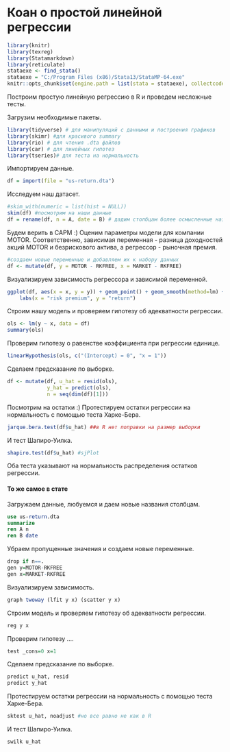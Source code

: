 # Коан о простой линейной регрессии {#simplereg}


```r
library(knitr)
library(texreg)
library(Statamarkdown)
library(reticulate)
stataexe <- find_stata()
stataexe = "C:/Program Files (x86)/Stata13/StataMP-64.exe"
knitr::opts_chunk$set(engine.path = list(stata = stataexe), collectcode = TRUE)
```

Построим простую линейную регрессию в R и проведем несложные тесты. 

Загрузим необходимые пакеты.
```r
library(tidyverse) # для манипуляций с данными и построения графиков
library(skimr) #для красивого summary
library(rio) # для чтения .dta файлов
library(car) # для линейных гипотез
library(tseries)# для теста на нормальность
```

Импортируем данные.
```r
df = import(file = "us-return.dta")
```

Исследуем наш датасет.

```r
#skim_with(numeric = list(hist = NULL))
skim(df) #посмотрим на наши данные 
df = rename(df, n = A, date = B) # дадим столбцам более осмысленные названия :)
```

Будем верить в CAPM :) Оценим параметры модели для компании MOTOR. Соответственно, зависимая переменная - разница доходностей акций MOTOR и безрискового актива, а регрессор - рыночная премия.
```r
#создаем новые переменные и добавляем их к набору данных
df <- mutate(df, y = MOTOR - RKFREE, x = MARKET - RKFREE) 
```

Визуализируем зависимость регрессора и зависимой переменной.
```r
ggplot(df, aes(x = x, y = y)) + geom_point() + geom_smooth(method=lm) +
    labs(x = "risk premium", y = "return")
```

Строим нашу модель и проверяем гипотезу об адекватности регрессии.
```r
ols <- lm(y ~ x, data = df) 
summary(ols)
```

Проверим гипотезу о равенстве коэффициента при регрессии единице. 
```r
linearHypothesis(ols, c("(Intercept) = 0", "x = 1"))
```

Сделаем предсказание по выборке.
```r
df <- mutate(df, u_hat = resid(ols), 
             y_hat = predict(ols), 
             n = seq(dim(df)[1]))
```

Посмотрим на остатки :) Протестируем остатки регрессии на нормальность с помощью теста Харке-Бера.
```r
jarque.bera.test(df$u_hat) ##в R нет поправки на размер выборки
```

И тест Шапиро-Уилка.
```r
shapiro.test(df$u_hat) #sjPlot
```

Оба теста указывают на нормальность распределения остатков регрессии.


#### То же самое в стате

Загружаем данные, любуемся и даем новые названия столбцам.
```stata
use us-return.dta
summarize
ren A n
ren B date
```

Убраем пропущенные значения и создаем новые переменные.
```r
drop if n==.
gen y=MOTOR-RKFREE
gen x=MARKET-RKFREE
```

Визуализируем зависимость.
```r
graph twoway (lfit y x) (scatter y x)
```

Строим модель и проверяем гипотезу об адекватности регрессии.
```r
reg y x
```

Проверим гипотезу ....
```r
test _cons=0 x=1
```

Сделаем предсказание по выборке.
```r
predict u_hat, resid
predict y_hat
```

Протестируем остатки регрессии на нормальность с помощью теста Харке-Бера.
```r
sktest u_hat, noadjust #но все равно не как в R
```

И тест Шапиро-Уилка.
```r
swilk u_hat
```